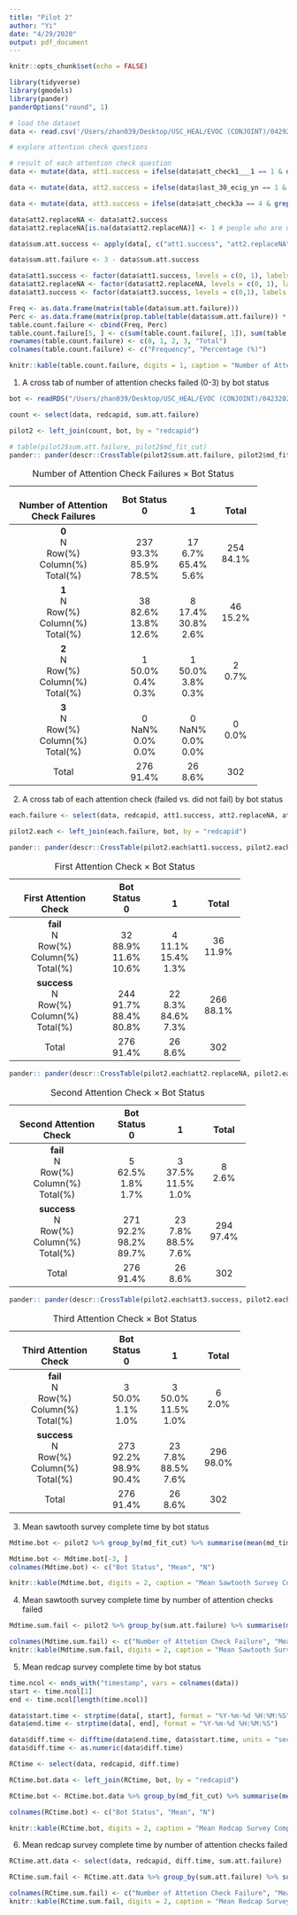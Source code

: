 ```yaml
---
title: "Pilot 2"
author: "Yi"
date: "4/29/2020"
output: pdf_document
---
```


```r
knitr::opts_chunk$set(echo = FALSE)
```

```r
library(tidyverse)
library(gmodels)
library(pander)
panderOptions("round", 1)
```

```r
# load the dataset
data <- read.csv('/Users/zhan039/Desktop/USC_HEAL/EVOC (CONJOINT)/04292020/Prolific2.csv', stringsAsFactors = FALSE)
```

```r
# explore attention check questions

# result of each attention check question
data <- mutate(data, att1.success = ifelse(data$att_check1___1 == 1 & data$att_check1___4 == 1 & data$att_check1___5 == 1, 1, 0))

data <- mutate(data, att2.success = ifelse(data$last_30_ecig_yn == 1 & data$att_check2 == 3, 1, ifelse(data$last_30_ecig_yn == 1, 0, NA))) # people who are not asked the second question are marked as NA

data <- mutate(data, att3.success = ifelse(data$att_check3a == 4 & grepl("decision making", data$att_check3b, ignore.case = T), 1, 0))

data$att2.replaceNA <- data$att2.success
data$att2.replaceNA[is.na(data$att2.replaceNA)] <- 1 # people who are not asked are marked as success

data$sum.att.success <- apply(data[, c("att1.success", "att2.replaceNA", "att3.success")], 1, sum)

data$sum.att.failure <- 3 - data$sum.att.success

data$att1.success <- factor(data$att1.success, levels = c(0, 1), labels = c("fail", "success"))
data$att2.replaceNA <- factor(data$att2.replaceNA, levels = c(0, 1), labels = c("fail", "success"))
data$att3.success <- factor(data$att3.success, levels = c(0,1), labels = c("fail", "success"))

```

```r
Freq <- as.data.frame(matrix(table(data$sum.att.failure)))
Perc <- as.data.frame(matrix(prop.table(table(data$sum.att.failure)) * 100)) 
table.count.failure <- cbind(Freq, Perc)
table.count.failure[5, ] <- c(sum(table.count.failure[, 1]), sum(table.count.failure[, 2]))
rownames(table.count.failure) <- c(0, 1, 2, 3, "Total")
colnames(table.count.failure) <- c("Frequency", "Percentage (%)")

knitr::kable(table.count.failure, digits = 1, caption = "Number of Attention Check Failed")
```

1) A cross tab of number of attention checks failed (0-3) by bot status
```r
bot <- readRDS("/Users/zhan039/Desktop/USC_HEAL/EVOC (CONJOINT)/04232020/MaxDiff_Pilot2_BotFit.rds")

count <- select(data, redcapid, sum.att.failure)

pilot2 <- left_join(count, bot, by = "redcapid")

# table(pilot2$sum.att.failure, pilot2$md_fit_cut)
pander:: pander(descr::CrossTable(pilot2$sum.att.failure, pilot2$md_fit_cut, prop.chisq = FALSE, dnn = c("Number of Attention Check Failures", "Bot Status")), caption = "Number of Attention Check Failures X Bot Status", digits = panderOptions("round"))

```

---------------------------------------------------------------
          &nbsp;\            Bot Status\   &nbsp;\    &nbsp;\  
 Number of Attention Check        0           1        Total   
         Failures                                              
--------------------------- ------------- ---------- ----------
          **0**\              &nbsp;\      &nbsp;\    &nbsp;\  
            N\                 237\         17\        254\    
         Row(%)\              93.3%\       6.7%\      84.1%\   
        Column(%)\            85.9%\       65.4%\        \     
         Total(%)               78.5%        5.6%              

          **1**\              &nbsp;\      &nbsp;\    &nbsp;\  
            N\                  38\          8\        46\     
         Row(%)\              82.6%\       17.4%\     15.2%\   
        Column(%)\            13.8%\       30.8%\        \     
         Total(%)               12.6%        2.6%              

          **2**\              &nbsp;\      &nbsp;\    &nbsp;\  
            N\                  1\           1\         2\     
         Row(%)\              50.0%\       50.0%\     0.7%\    
        Column(%)\             0.4%\       3.8%\         \     
         Total(%)               0.3%         0.3%              

          **3**\              &nbsp;\      &nbsp;\    &nbsp;\  
            N\                  0\           0\         0\     
         Row(%)\               NaN%\       NaN%\      0.0%\    
        Column(%)\             0.0%\       0.0%\         \     
         Total(%)               0.0%         0.0%              

          Total\                276\         26\        302\   
                                91.4%        8.6%              
---------------------------------------------------------------

Table: Number of Attention Check Failures $\times$ Bot Status


2) A cross tab of each attention check (failed vs. did not fail) by bot status 
```r
each.failure <- select(data, redcapid, att1.success, att2.replaceNA, att3.success)

pilot2.each <- left_join(each.failure, bot, by = "redcapid")

pander:: pander(descr::CrossTable(pilot2.each$att1.success, pilot2.each$md_fit_cut, prop.chisq = FALSE, dnn = c("First Attention Check", "Bot Status")), caption = "First Attention Check X Bot Status", digits = panderOptions("round"))
```

-----------------------------------------------------------
        &nbsp;\          Bot Status\   &nbsp;\    &nbsp;\  
 First Attention Check        0           1        Total   
----------------------- ------------- ---------- ----------
      **fail**\           &nbsp;\      &nbsp;\    &nbsp;\  
          N\                32\          4\        36\     
       Row(%)\            88.9%\       11.1%\     11.9%\   
      Column(%)\          11.6%\       15.4%\        \     
       Total(%)             10.6%        1.3%              

     **success**\         &nbsp;\      &nbsp;\    &nbsp;\  
          N\               244\         22\        266\    
       Row(%)\            91.7%\       8.3%\      88.1%\   
      Column(%)\          88.4%\       84.6%\        \     
       Total(%)             80.8%        7.3%              

        Total\              276\         26\        302\   
                            91.4%        8.6%              
-----------------------------------------------------------

Table: First Attention Check $\times$ Bot Status

```r
pander:: pander(descr::CrossTable(pilot2.each$att2.replaceNA, pilot2.each$md_fit_cut, prop.chisq = FALSE, dnn = c("Second Attention Check", "Bot Status")), caption = "Second Attention Check X Bot Status", digits = panderOptions("round"))
```

------------------------------------------------------------
        &nbsp;\           Bot Status\   &nbsp;\    &nbsp;\  
 Second Attention Check        0           1        Total   
------------------------ ------------- ---------- ----------
       **fail**\           &nbsp;\      &nbsp;\    &nbsp;\  
          N\                 5\           3\         8\     
        Row(%)\            62.5%\       37.5%\     2.6%\    
      Column(%)\            1.8%\       11.5%\        \     
        Total(%)             1.7%         1.0%              

     **success**\          &nbsp;\      &nbsp;\    &nbsp;\  
          N\                271\         23\        294\    
        Row(%)\            92.2%\       7.8%\      97.4%\   
      Column(%)\           98.2%\       88.5%\        \     
        Total(%)             89.7%        7.6%              

         Total\              276\         26\        302\   
                             91.4%        8.6%              
------------------------------------------------------------

Table: Second Attention Check $\times$ Bot Status

```r
pander:: pander(descr::CrossTable(pilot2.each$att3.success, pilot2.each$md_fit_cut, prop.chisq = FALSE, dnn = c("Third Attention Check", "Bot Status")), caption = "Third Attention Check X Bot Status", digits = panderOptions("round"))
```

-----------------------------------------------------------
        &nbsp;\          Bot Status\   &nbsp;\    &nbsp;\  
 Third Attention Check        0           1        Total   
----------------------- ------------- ---------- ----------
      **fail**\           &nbsp;\      &nbsp;\    &nbsp;\  
          N\                3\           3\         6\     
       Row(%)\            50.0%\       50.0%\     2.0%\    
      Column(%)\           1.1%\       11.5%\        \     
       Total(%)             1.0%         1.0%              

     **success**\         &nbsp;\      &nbsp;\    &nbsp;\  
          N\               273\         23\        296\    
       Row(%)\            92.2%\       7.8%\      98.0%\   
      Column(%)\          98.9%\       88.5%\        \     
       Total(%)             90.4%        7.6%              

        Total\              276\         26\        302\   
                            91.4%        8.6%              
-----------------------------------------------------------

Table: Third Attention Check $\times$ Bot Status

3) Mean sawtooth survey complete time by bot status
```r
Mdtime.bot <- pilot2 %>% group_by(md_fit_cut) %>% summarise(mean(md_time_inSec, na.rm = T), N = sum(!is.na(md_time_inSec)))

Mdtime.bot <- Mdtime.bot[-3, ]
colnames(Mdtime.bot) <- c("Bot Status", "Mean", "N")

knitr::kable(Mdtime.bot, digits = 2, caption = "Mean Sawtooth Survey Complete Time (seconds)")
```

4) Mean sawtooth survey complete time by number of attention checks failed
```r
Mdtime.sum.fail <- pilot2 %>% group_by(sum.att.failure) %>% summarise(mean(md_time_inSec, na.rm = T), N = sum(!is.na(md_time_inSec)))

colnames(Mdtime.sum.fail) <- c("Number of Attetion Check Failure", "Mean", "Valid N")
knitr::kable(Mdtime.sum.fail, digits = 2, caption = "Mean Sawtooth Survey Complete Time (seconds)")

```

5) Mean redcap survey complete time by bot status
```r
time.ncol <- ends_with("timestamp", vars = colnames(data))
start <- time.ncol[1]
end <- time.ncol[length(time.ncol)]

data$start.time <- strptime(data[, start], format = "%Y-%m-%d %H:%M:%S") 
data$end.time <- strptime(data[, end], format = "%Y-%m-%d %H:%M:%S")

data$diff.time <- difftime(data$end.time, data$start.time, units = "secs")
data$diff.time <- as.numeric(data$diff.time)

RCtime <- select(data, redcapid, diff.time)

RCtime.bot.data <- left_join(RCtime, bot, by = "redcapid")
```

```r
RCtime.bot <- RCtime.bot.data %>% group_by(md_fit_cut) %>% summarise(mean(diff.time, na.rm = T), N = sum(!is.na(diff.time)))

colnames(RCtime.bot) <- c("Bot Status", "Mean", "N")

knitr::kable(RCtime.bot, digits = 2, caption = "Mean Redcap Survey Complete Time (seconds)")
```

6) Mean redcap survey complete time by number of attention checks failed
```r
RCtime.att.data <- select(data, redcapid, diff.time, sum.att.failure)

RCtime.sum.fail <- RCtime.att.data %>% group_by(sum.att.failure) %>% summarise(mean(diff.time, na.rm = T), N = sum(!is.na(diff.time)))

colnames(RCtime.sum.fail) <- c("Number of Attetion Check Failure", "Mean", "Valid N")
knitr::kable(RCtime.sum.fail, digits = 2, caption = "Mean Redcap Survey Complete Time (seconds)")
```

